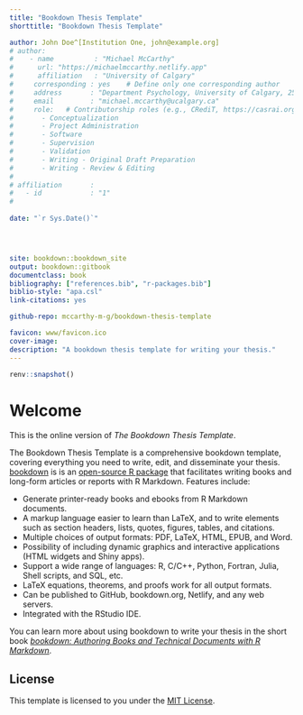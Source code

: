 ```yaml
--- 
title: "Bookdown Thesis Template"
shorttitle: "Bookdown Thesis Template"

author: John Doe^[Institution One, john@example.org]
# author: 
#    - name          : "Michael McCarthy"
#      url: "https://michaelmccarthy.netlify.app"
#      affiliation   : "University of Calgary"
#     corresponding : yes    # Define only one corresponding author
#     address       : "Department Psychology, University of Calgary, 2500 University Dr NW, Calgary, AB Canada, T2N 1N4"
#     email         : "michael.mccarthy@ucalgary.ca"
#     role:   # Contributorship roles (e.g., CRediT, https://casrai.org/credit/)
#       - Conceptualization
#       - Project Administration
#       - Software
#       - Supervision
#       - Validation
#       - Writing - Original Draft Preparation
#       - Writing - Review & Editing
# 
# affiliation       :
#   - id            : "1"
#     
    
date: "`r Sys.Date()`"




site: bookdown::bookdown_site
output: bookdown::gitbook
documentclass: book
bibliography: ["references.bib", "r-packages.bib"]
biblio-style: "apa.csl"
link-citations: yes

github-repo: mccarthy-m-g/bookdown-thesis-template

favicon: www/favicon.ico
cover-image: 
description: "A bookdown thesis template for writing your thesis."
---
```


```r
renv::snapshot()
```

# Welcome {-}

This is the online version of *The Bookdown Thesis Template*.

The Bookdown Thesis Template is a comprehensive bookdown template, covering everything you need to write, edit, and disseminate your thesis. [bookdown](https://bookdown.org) is is an [open-source R package](https://github.com/rstudio/bookdown) that facilitates writing books and long-form articles or reports with R Markdown. Features include:

- Generate printer-ready books and ebooks from R Markdown documents.
- A markup language easier to learn than LaTeX, and to write elements such as section headers, lists, quotes, figures, tables, and citations.
- Multiple choices of output formats: PDF, LaTeX, HTML, EPUB, and Word.
- Possibility of including dynamic graphics and interactive applications (HTML widgets and Shiny apps).
- Support a wide range of languages: R, C/C++, Python, Fortran, Julia, Shell scripts, and SQL, etc.
- LaTeX equations, theorems, and proofs work for all output formats.
- Can be published to GitHub, bookdown.org, Netlify, and any web servers.
- Integrated with the RStudio IDE.

You can learn more about using bookdown to write your thesis in the short book [*bookdown: Authoring Books and Technical Documents with R Markdown*](https://bookdown.org/yihui/bookdown/).

## License {-}

This template is licensed to you under the [MIT License](https://github.com/mccarthy-m-g/bookdown-thesis-template/blob/master/LICENSE).
